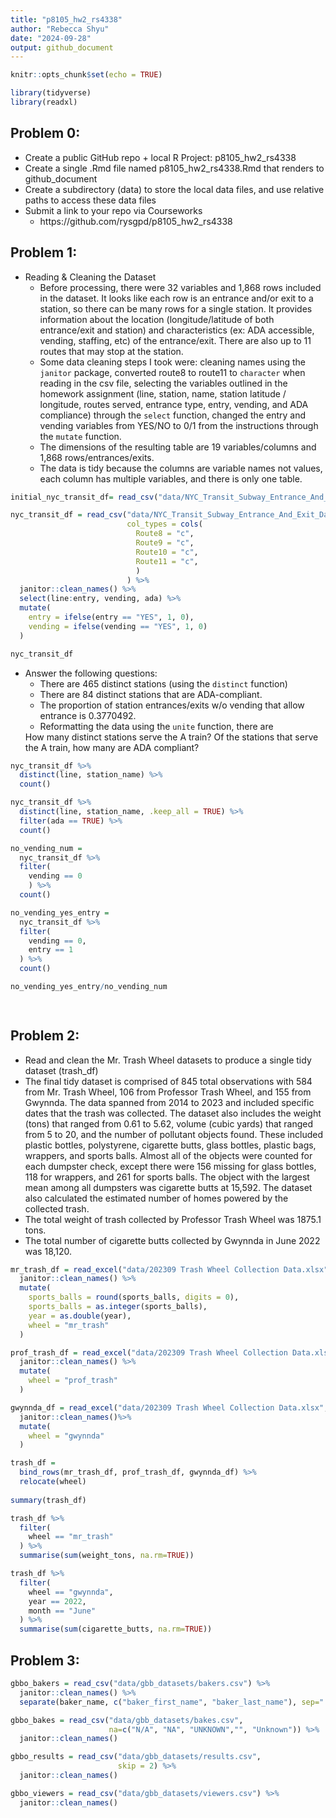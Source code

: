 ```yaml
---
title: "p8105_hw2_rs4338"
author: "Rebecca Shyu"
date: "2024-09-28"
output: github_document
---
```


```r
knitr::opts_chunk$set(echo = TRUE)

library(tidyverse)
library(readxl)
```

## Problem 0:

* Create a public GitHub repo + local R Project: p8105_hw2_rs4338
* Create a single .Rmd file named p8105_hw2_rs4338.Rmd that renders to github_document
* Create a subdirectory (data) to store the local data files, and use relative paths to access these data files
* Submit a link to your repo via Courseworks
  - https://github.com/rysgpd/p8105_hw2_rs4338

## Problem 1:

* Reading & Cleaning the Dataset
  - Before processing, there were 32 variables and 1,868 rows included in the dataset. It looks like each row is an entrance and/or exit to a station, so there can be many rows for a single station. It provides information about the location (longitude/latitude of both entrance/exit and station) and characteristics (ex: ADA accessible, vending, staffing, etc) of the entrance/exit. There are also up to 11 routes that may stop at the station. 
  - Some data cleaning steps I took were: cleaning names using the `janitor` package,  converted route8 to route11 to `character` when reading in the csv file, selecting the variables outlined in the homework assignment (line, station, name, station latitude / longitude, routes served, entrance type, entry, vending, and ADA compliance) through the `select` function, changed the entry and vending variables from YES/NO to 0/1 from the instructions through the `mutate` function.
  - The dimensions of the resulting table are 19 variables/columns and 1,868 rows/entrances/exits.
  - The data is tidy because the columns are variable names not values, each column has multiple variables, and there is only one table.

```r
initial_nyc_transit_df= read_csv("data/NYC_Transit_Subway_Entrance_And_Exit_Data.csv") 

nyc_transit_df = read_csv("data/NYC_Transit_Subway_Entrance_And_Exit_Data.csv",
                          col_types = cols(
                            Route8 = "c",
                            Route9 = "c",
                            Route10 = "c",
                            Route11 = "c",
                            )
                          ) %>% 
  janitor::clean_names() %>% 
  select(line:entry, vending, ada) %>% 
  mutate(
    entry = ifelse(entry == "YES", 1, 0),
    vending = ifelse(vending == "YES", 1, 0)
  )

nyc_transit_df
```

* Answer the following questions:
  - There are 465 distinct stations (using the `distinct` function)
  - There are 84 distinct stations that are ADA-compliant. 
  - The proportion of station entrances/exits w/o vending that allow entrance is 0.3770492.
  - Reformatting the data using the `unite` function, there are 
  
  How many distinct stations serve the A train? Of the stations that serve the A train, how many are ADA compliant?


```r

nyc_transit_df %>% 
  distinct(line, station_name) %>% 
  count()

nyc_transit_df %>% 
  distinct(line, station_name, .keep_all = TRUE) %>% 
  filter(ada == TRUE) %>% 
  count()

no_vending_num = 
  nyc_transit_df %>% 
  filter(
    vending == 0
    ) %>% 
  count()

no_vending_yes_entry =
  nyc_transit_df %>% 
  filter(
    vending == 0,
    entry == 1
  ) %>% 
  count()

no_vending_yes_entry/no_vending_num

    
```

## Problem 2:

* Read and clean the Mr. Trash Wheel datasets to produce a single tidy dataset (trash_df)
* The final tidy dataset is comprised of 845 total observations with 584 from Mr. Trash Wheel, 106 from Professor Trash Wheel, and 155 from Gwynnda. The data spanned from 2014 to 2023 and included specific dates that the trash was collected. The dataset also includes the weight (tons) that ranged from 0.61 to 5.62, volume (cubic yards) that ranged from 5 to 20, and the number of pollutant objects found. These included plastic bottles, polystyrene, cigarette butts, glass bottles, plastic bags, wrappers, and sports balls. Almost all of the objects were counted for each dumpster check, except there were 156 missing for glass bottles, 118 for wrappers, and 261 for sports balls. The object with the largest mean among all dumpsters was cigarette butts at 15,592. The dataset also calculated the estimated number of homes powered by the collected trash.
* The total weight of trash collected by Professor Trash Wheel was 1875.1	tons.
* The total number of cigarette butts collected by Gwynnda in June 2022 was 18,120.


```r

mr_trash_df = read_excel("data/202309 Trash Wheel Collection Data.xlsx", sheet = "Mr. Trash Wheel", range="A2:N586") %>% 
  janitor::clean_names() %>% 
  mutate(
    sports_balls = round(sports_balls, digits = 0),
    sports_balls = as.integer(sports_balls),
    year = as.double(year),
    wheel = "mr_trash"
  )

prof_trash_df = read_excel("data/202309 Trash Wheel Collection Data.xlsx", sheet = "Professor Trash Wheel", range="A2:M108") %>% 
  janitor::clean_names() %>% 
  mutate(
    wheel = "prof_trash"
  )

gwynnda_df = read_excel("data/202309 Trash Wheel Collection Data.xlsx", sheet = "Gwynnda Trash Wheel", range="A2:L157") %>% 
  janitor::clean_names()%>% 
  mutate(
    wheel = "gwynnda"
  )

trash_df = 
  bind_rows(mr_trash_df, prof_trash_df, gwynnda_df) %>% 
  relocate(wheel)
  
summary(trash_df)

trash_df %>% 
  filter(
    wheel == "mr_trash"
  ) %>% 
  summarise(sum(weight_tons, na.rm=TRUE))

trash_df %>% 
  filter(
    wheel == "gwynnda",
    year == 2022,
    month == "June"
  ) %>% 
  summarise(sum(cigarette_butts, na.rm=TRUE))
```

## Problem 3:

```r

gbbo_bakers = read_csv("data/gbb_datasets/bakers.csv") %>% 
  janitor::clean_names() %>% 
  separate(baker_name, c("baker_first_name", "baker_last_name"), sep=" ")

gbbo_bakes = read_csv("data/gbb_datasets/bakes.csv",
                      na=c("N/A", "NA", "UNKNOWN","", "Unknown")) %>% 
  janitor::clean_names()

gbbo_results = read_csv("data/gbb_datasets/results.csv",
                        skip = 2) %>% 
  janitor::clean_names()

gbbo_viewers = read_csv("data/gbb_datasets/viewers.csv") %>% 
  janitor::clean_names()

```

